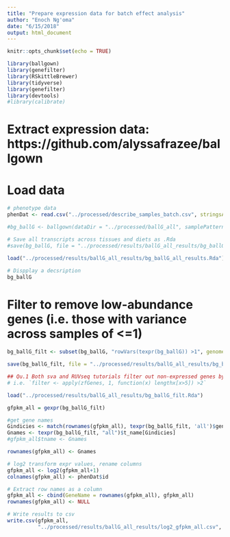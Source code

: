 ```yaml
---
title: "Prepare expression data for batch effect analysis"
author: "Enoch Ng'oma"
date: "6/15/2018"
output: html_document
---
```


```r
knitr::opts_chunk$set(echo = TRUE)

library(ballgown)
library(genefilter)
library(RSkittleBrewer)
library(tidyverse)
library(genefilter)
library(devtools)
#library(calibrate)
```

# Extract expression data: https://github.com/alyssafrazee/ballgown

# Load data

```r
# phenotype data
phenDat <- read.csv("../processed/describe_samples_batch.csv", stringsAsFactors = FALSE)

#bg_ballG <- ballgown(dataDir = "../processed/ballG_all", samplePattern = "", pData = phenDat)

# Save all transcripts across tissues and diets as .Rda
#save(bg_ballG, file = "../processed/results/ballG_all_results/bg_ballG_all_results.Rda")

load("../processed/results/ballG_all_results/bg_ballG_all_results.Rda")

# Dispplay a decsription
bg_ballG
```

# Filter to remove low-abundance genes (i.e. those with variance across samples of <=1)

```r
bg_ballG_filt <- subset(bg_ballG, "rowVars(texpr(bg_ballG)) >1", genomesubset=TRUE) 

save(bg_ballG_filt, file = "../processed/results/ballG_all_results/bg_ballG_filt.Rda")

## Qu.1 Both sva and RUVseq tutorials filter out non-expressed genes by requiring >5 reads in at least 2 samples for each gene
# i.e. `filter <- apply(zfGenes, 1, function(x) lengthx[x>5]) >2`
```


```r
load("../processed/results/ballG_all_results/bg_ballG_filt.Rda")

gfpkm_all = gexpr(bg_ballG_filt)

#get gene names
Gindicies <- match(rownames(gfpkm_all), texpr(bg_ballG_filt, 'all')$gene_id)
Gnames <- texpr(bg_ballG_filt, "all")$t_name[Gindicies]
#gfpkm_all$tname <- Gnames

rownames(gfpkm_all) <- Gnames

# log2 transform expr values, rename columns
gfpkm_all <- log2(gfpkm_all+1)
colnames(gfpkm_all) <- phenDat$id

# Extract row names as a column
gfpkm_all <- cbind(GeneName = rownames(gfpkm_all), gfpkm_all)
rownames(gfpkm_all) <- NULL

# Write results to csv
write.csv(gfpkm_all, 
          "../processed/results/ballG_all_results/log2_gfpkm_all.csv", row.names=FALSE)
```










